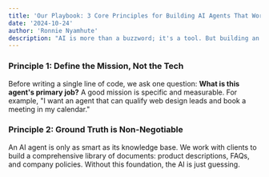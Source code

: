 ```yaml
---
title: 'Our Playbook: 3 Core Principles for Building AI Agents That Work'
date: '2024-10-24'
author: 'Ronnie Nyamhute'
description: "AI is more than a buzzword; it's a tool. But building an effective AI agent isn't about magic. It's about a disciplined playbook."
---
```


### Principle 1: Define the Mission, Not the Tech

Before writing a single line of code, we ask one question: **What is this agent's primary job?** A good mission is specific and measurable. For example, "I want an agent that can qualify web design leads and book a meeting in my calendar."

### Principle 2: Ground Truth is Non-Negotiable

An AI agent is only as smart as its knowledge base. We work with clients to build a comprehensive library of documents: product descriptions, FAQs, and company policies. Without this foundation, the AI is just guessing.